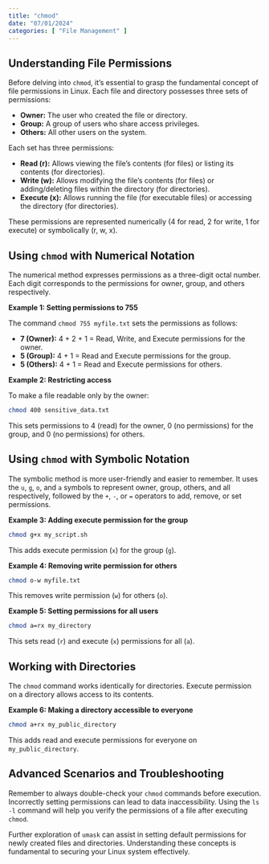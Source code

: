 ```yaml
---
title: "chmod"
date: "07/01/2024"
categories: [ "File Management" ]
---
```

## Understanding File Permissions

Before delving into `chmod`, it's essential to grasp the fundamental concept of file permissions in Linux.  Each file and directory possesses three sets of permissions:

* **Owner:** The user who created the file or directory.
* **Group:** A group of users who share access privileges.
* **Others:** All other users on the system.

Each set has three permissions:

* **Read (r):** Allows viewing the file's contents (for files) or listing its contents (for directories).
* **Write (w):** Allows modifying the file's contents (for files) or adding/deleting files within the directory (for directories).
* **Execute (x):** Allows running the file (for executable files) or accessing the directory (for directories).

These permissions are represented numerically (4 for read, 2 for write, 1 for execute) or symbolically (r, w, x).


## Using `chmod` with Numerical Notation

The numerical method expresses permissions as a three-digit octal number. Each digit corresponds to the permissions for owner, group, and others respectively.

**Example 1: Setting permissions to 755**

The command `chmod 755 myfile.txt` sets the permissions as follows:

* **7 (Owner):** 4 + 2 + 1 = Read, Write, and Execute permissions for the owner.
* **5 (Group):** 4 + 1 = Read and Execute permissions for the group.
* **5 (Others):** 4 + 1 = Read and Execute permissions for others.


**Example 2:  Restricting access**

To make a file readable only by the owner:

```bash
chmod 400 sensitive_data.txt
```

This sets permissions to 4 (read) for the owner, 0 (no permissions) for the group, and 0 (no permissions) for others.


## Using `chmod` with Symbolic Notation

The symbolic method is more user-friendly and easier to remember. It uses the `u`, `g`, `o`, and `a` symbols to represent owner, group, others, and all respectively, followed by the `+`, `-`, or `=` operators to add, remove, or set permissions.

**Example 3: Adding execute permission for the group**

```bash
chmod g+x my_script.sh
```

This adds execute permission (`x`) for the group (`g`).

**Example 4: Removing write permission for others**

```bash
chmod o-w myfile.txt
```

This removes write permission (`w`) for others (`o`).

**Example 5: Setting permissions for all users**

```bash
chmod a=rx my_directory
```

This sets read (`r`) and execute (`x`) permissions for all (`a`).


## Working with Directories

The `chmod` command works identically for directories.  Execute permission on a directory allows access to its contents.

**Example 6: Making a directory accessible to everyone**

```bash
chmod a+rx my_public_directory
```

This adds read and execute permissions for everyone on `my_public_directory`.


##  Advanced Scenarios and Troubleshooting

Remember to always double-check your `chmod` commands before execution. Incorrectly setting permissions can lead to data inaccessibility.  Using the `ls -l` command will help you verify the permissions of a file after executing `chmod`.

Further exploration of `umask` can assist in setting default permissions for newly created files and directories.  Understanding these concepts is fundamental to securing your Linux system effectively.

